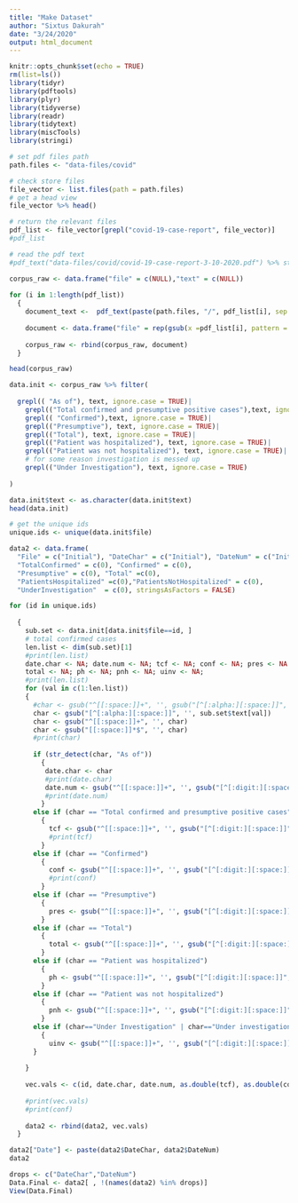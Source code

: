 ```yaml
---
title: "Make Dataset"
author: "Sixtus Dakurah"
date: "3/24/2020"
output: html_document
---
```


```r
knitr::opts_chunk$set(echo = TRUE)
rm(list=ls())
library(tidyr)
library(pdftools)
library(plyr)
library(tidyverse)
library(readr)
library(tidytext)
library(miscTools)
library(stringi)
```

```r
# set pdf files path
path.files <- "data-files/covid"

# check store files
file_vector <- list.files(path = path.files)
# get a head view
file_vector %>% head()
```

```r
# return the relevant files
pdf_list <- file_vector[grepl("covid-19-case-report", file_vector)]
#pdf_list
```

```r
# read the pdf text
#pdf_text("data-files/covid/covid-19-case-report-3-10-2020.pdf") %>% strsplit(split = "\n")
```

```r
corpus_raw <- data.frame("file" = c(NULL),"text" = c(NULL))
 
for (i in 1:length(pdf_list))
  {
    document_text <-  pdf_text(paste(path.files, "/", pdf_list[i], sep = "")) %>% readr::read_lines()
    
    document <- data.frame("file" = rep(gsub(x =pdf_list[i], pattern = ".pdf", replacement = ""), length(document_text) ), "text" =document_text)
  
    corpus_raw <- rbind(corpus_raw, document) 
  }
```

```r
head(corpus_raw)
```

```r
data.init <- corpus_raw %>% filter(
  
  grepl(( "As of"), text, ignore.case = TRUE)|
    grepl(("Total confirmed and presumptive positive cases"),text, ignore.case = TRUE)|
    grepl(( "Confirmed"),text, ignore.case = TRUE)|
    grepl(("Presumptive"), text, ignore.case = TRUE)|
    grepl(("Total"), text, ignore.case = TRUE)|
    grepl(("Patient was hospitalized"), text, ignore.case = TRUE)|
    grepl(("Patient was not hospitalized"), text, ignore.case = TRUE)|
    # for some reason investigation is messed up
    grepl(("Under Investigation"), text, ignore.case = TRUE)
  
)
```

```r
data.init$text <- as.character(data.init$text)
head(data.init)
```

```r
# get the unique ids
unique.ids <- unique(data.init$file)

data2 <- data.frame(
  "File" = c("Initial"), "DateChar" = c("Initial"), "DateNum" = c("Initial"),
  "TotalConfirmed" = c(0), "Confirmed" = c(0), 
  "Presumptive" = c(0), "Total" =c(0),
  "PatientsHospitalized" =c(0),"PatientsNotHospitalized" = c(0),
  "UnderInvestigation"  = c(0), stringsAsFactors = FALSE)

for (id in unique.ids)
  
  {
    sub.set <- data.init[data.init$file==id, ]
    # total confirmed cases
    len.list <- dim(sub.set)[1]
    #print(len.list)
    date.char <- NA; date.num <- NA; tcf <- NA; conf <- NA; pres <- NA
    total <- NA; ph <- NA; pnh <- NA; uinv <- NA;
    #print(len.list)
    for (val in c(1:len.list))
    {
      #char <- gsub("^[[:space:]]+", '', gsub("[^[:alpha:][:space:]]", '', sub.set$text[val])  )
      char <- gsub("[^[:alpha:][:space:]]", '', sub.set$text[val])
      char <- gsub("^[[:space:]]+", '', char)
      char <- gsub("[[:space:]]*$", '', char)
      #print(char)
      
      if (str_detect(char, "As of"))
        {
         date.char <- char
         #print(date.char)
         date.num <- gsub("^[[:space:]]+", '', gsub("[^[:digit:][:space:]]", '', sub.set$text[val]) )
         #print(date.num)
        }
      else if (char == "Total confirmed and presumptive positive cases" | char =="Confirmed Cases Reported")
        {
          tcf <- gsub("^[[:space:]]+", '', gsub("[^[:digit:][:space:]]", '', sub.set$text[val]) )
          #print(tcf)
        }
      else if (char == "Confirmed")
        {
          conf <- gsub("^[[:space:]]+", '', gsub("[^[:digit:][:space:]]", '', sub.set$text[val]) )
          #print(conf)
        }
      else if (char == "Presumptive")
        {
          pres <- gsub("^[[:space:]]+", '', gsub("[^[:digit:][:space:]]", '', sub.set$text[val]) )
        }
      else if (char == "Total")
        {
          total <- gsub("^[[:space:]]+", '', gsub("[^[:digit:][:space:]]", '', sub.set$text[val]) )
        }
      else if (char == "Patient was hospitalized")
        {
          ph <- gsub("^[[:space:]]+", '', gsub("[^[:digit:][:space:]]", '', sub.set$text[val]) )
        }
      else if (char == "Patient was not hospitalized")
        {
          pnh <- gsub("^[[:space:]]+", '', gsub("[^[:digit:][:space:]]", '', sub.set$text[val]) )
        }
      else if (char=="Under Investigation" | char=="Under investigation")
        {
          uinv <- gsub("^[[:space:]]+", '', gsub("[^[:digit:][:space:]]", '', sub.set$text[val]) )
      }
      
    }
    
    vec.vals <- c(id, date.char, date.num, as.double(tcf), as.double(conf), as.double(pres), as.double(total), as.double(ph), as.double(pnh), as.double(uinv) )
    
    #print(vec.vals)
    #print(conf)
    
    data2 <- rbind(data2, vec.vals)
  }
```

```r
data2["Date"] <- paste(data2$DateChar, data2$DateNum)
data2
```

```r
drops <- c("DateChar","DateNum")
Data.Final <- data2[ , !(names(data2) %in% drops)]
View(Data.Final)
```


